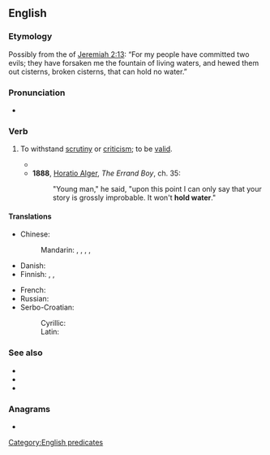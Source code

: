 ==English==

===Etymology===
Possibly from the {{w|King James Version}} of [[:wikisource:Bible (King James)/Jeremiah#Chapter 2|Jeremiah 2:13]]: “For my people have committed two evils; they have forsaken me the fountain of living waters, and hewed them out cisterns, broken cisterns, that can hold no water.”

===Pronunciation===
* {{audio|en|en-au-hold water.ogg|Audio (AU)}}

===Verb===
{{en-verb|hold<,,held> water}}

# {{lb|en|idiomatic}} To withstand [[scrutiny]] or [[criticism]]; to be [[valid]].
#* {{quote-journal
|en
|date=August 13, 2017
|author=Brandon Nowalk
|title=Oldtown offers one last game-changing secret as Game Of Thrones goes behind enemy lines (newbies)
|work=The Onion AV Club
|url=http://www.avclub.com/tvclub/oldtown-offers-one-last-game-changing-secret-game--259407
|page=
|passage=At the parlay, Tyrion also tries to claim Tywin’s murder was self-defense, which '''holds some water''', and despite Jaime’s anger, I suspect he can see it from that side. }}
#* '''1888''', [[w:Horatio Alger, Jr.|Horatio Alger]], ''The Errand Boy'', ch. 35:
#*: "Young man," he said, "upon this point I can only say that your story is grossly improbable. It won't '''hold water'''."

====Translations====
{{trans-top|withstand scrutiny}}
* Chinese:
*: Mandarin: {{t+|cmn|站得住|sc=Hani}}, {{t+|cmn|站得住|tr=zhàndezhù|sc=Hani}}, {{t+|cmn|站得住腳|sc=Hani}}, {{t+|cmn|站得住脚|tr=zhàndezhù jiǎo|sc=Hani}}, {{t+|cmn|成立|tr=chénglì}}
* Danish: {{t|da|holde vand}}
* Finnish: {{t|fi|pitää vettä}}, {{t|fi|[[kestää]] [[tarkastelu|tarkastelua]]}}, {{t|fi|[[olla]] [[vedenpitävä]]}}
{{trans-mid}}
* French: {{t+|fr|tenir la route}}
* Russian: {{t|ru|выде́рживать критику}}
* Serbo-Croatian:
*: Cyrillic: {{t|sh|држати воду|sc=Cyrl}}
*: Latin: {{t|sh|držati vodu}}
{{trans-bottom}}

===See also===
* {{l|en|hold up}}
* {{l|en|hold one's water}}
* {{l|en|watertight}}

===Anagrams===
* {{anagrams|en|a=adehlortw|hotelward}}

[[Category:English predicates]]